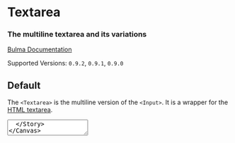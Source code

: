 

<Meta title="Form/Textarea" component={Textarea} />

# Textarea

### The multiline **textarea** and its variations

[Bulma Documentation](https://bulma.io/documentation/form/textarea/)

Supported Versions: `0.9.2`, `0.9.1`, `0.9.0`

## Default

The `<Textarea>` is the multiline version of the `<Input>`. It is a wrapper for the [HTML textarea](https://developer.mozilla.org/en-US/docs/Web/HTML/Element/textarea).

<Canvas>
  <Story name="Default">
    <Textarea placeholder="e.g. Hello World" />
  </Story>
</Canvas>

You can set the height of the textarea using the `rows` prop.

<Canvas>
  <Story name="Height">
    <Textarea placeholder="3 lines of textarea" rows="3" />
  </Story>
</Canvas>

## Colors

The `<Textarea>` component is available in **different colors** by use of the `color` prop.

<Canvas>
  <Story name="Colors">
    <React.Fragment>
      <Field>
        <Control>
          <Textarea placeholder="Primary textarea" color="primary" />
        </Control>
      </Field>
      <Field>
        <Control>
          <Textarea placeholder="Link textarea" color="link" />
        </Control>
      </Field>
      <Field>
        <Control>
          <Textarea placeholder="Info textarea" color="info" />
        </Control>
      </Field>
      <Field>
        <Control>
          <Textarea placeholder="Success textarea" color="success" />
        </Control>
      </Field>
      <Field>
        <Control>
          <Textarea placeholder="Warning textarea" color="warning" />
        </Control>
      </Field>
      <Field>
        <Control>
          <Textarea placeholder="Danger textarea" color="danger" />
        </Control>
      </Field>
    </React.Fragment>
  </Story>
</Canvas>

## Sizes

The `<Textarea>` comes in 4 different sizes by use of the `size` prop.

<Canvas>
  <Story name="Sizes">
    <React.Fragment>
      <Field>
        <Control>
          <Textarea placeholder="Small textarea" size="small" />
        </Control>
      </Field>
      <Field>
        <Control>
          <Textarea placeholder="Normal textarea" />
        </Control>
      </Field>
      <Field>
        <Control>
          <Textarea placeholder="Medium textarea" size="medium" />
        </Control>
      </Field>
      <Field>
        <Control>
          <Textarea placeholder="Large textarea" size="large" />
        </Control>
      </Field>
    </React.Fragment>
  </Story>
</Canvas>

## States

You can alter states in the following ways:

<Canvas>
  <Story name="States">
    <React.Fragment>
      <Field>
        <Control>
          <Textarea placeholder="Normal textarea" />
        </Control>
      </Field>
      <Field>
        <Control>
          <Textarea placeholder="Hover textarea" hovered />
        </Control>
      </Field>
      <Field>
        <Control>
          <Textarea placeholder="Active textarea" active />
        </Control>
      </Field>
      <Field>
        <Control>
          <Textarea placeholder="Focus textarea" focused />
        </Control>
      </Field>
    </React.Fragment>
  </Story>
</Canvas>

## Loading

You can control the loading state with the `loading` prop on the `<Control>` container. You can also add the `size` prop to the `<Control>` to change the loading icon size.

<Canvas>
  <Story name="Loading">
    <React.Fragment>
      <Field>
        <Control size="small" loading>
          <Textarea size="small" placeholder="Small loading textarea" />
        </Control>
      </Field>
      <Field>
        <Control loading>
          <Textarea placeholder="Normal loading textarea" />
        </Control>
      </Field>
      <Field>
        <Control size="medium" loading>
          <Textarea size="medium" placeholder="Medium loading textarea" />
        </Control>
      </Field>
      <Field>
        <Control size="large" loading>
          <Textarea size="large" placeholder="Large loading textarea" />
        </Control>
      </Field>
    </React.Fragment>
  </Story>
</Canvas>

## Disabled

Add the `disabled` prop to create a disabled textarea.

<Canvas>
  <Story name="Disabled">
    <Textarea placeholder="Disabled textarea" disabled />
  </Story>
</Canvas>

## Readonly

If you add the `readOnly` prop, the textarea will look similar to a normal one, but is not editable and has no shadow.

<Canvas>
  <Story name="Readonly">
    <Textarea readOnly value="This content is readonly" />
  </Story>
</Canvas>

## Fixed size

You can disable a textarea resizing by appending the `fixed` prop:

<Canvas>
  <Story name="Fixed size">
    <Textarea placeholder="Fixed size textarea" fixed />
  </Story>
</Canvas>

## Textarea Props

<ArgsTable of={Textarea} />
